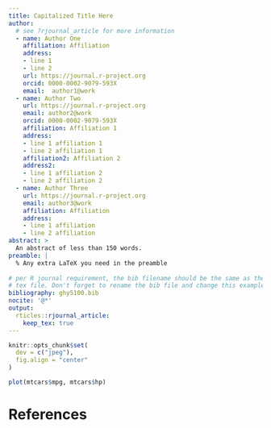 ```yaml
---
title: Capitalized Title Here
author:
  # see ?rjournal_article for more information
  - name: Author One
    affiliation: Affiliation
    address:
    - line 1
    - line 2
    url: https://journal.r-project.org
    orcid: 0000-0002-9079-593X
    email:  author1@work
  - name: Author Two
    url: https://journal.r-project.org
    email: author2@work
    orcid: 0000-0002-9079-593X
    affiliation: Affiliation 1
    address:
    - line 1 affiliation 1
    - line 2 affiliation 1
    affiliation2: Affiliation 2
    address2:
    - line 1 affiliation 2
    - line 2 affiliation 2
  - name: Author Three
    url: https://journal.r-project.org
    email: author3@work
    affiliation: Affiliation
    address:
    - line 1 affiliation
    - line 2 affiliation
abstract: >
  An abstract of less than 150 words.
preamble: |
  % Any extra LaTeX you need in the preamble
  
# per R journal requirement, the bib filename should be the same as the output 
# tex file. Don't forget to rename the bib file and change this example value.
bibliography: ghy5100.bib
nocite: '@*'
output:
  rticles::rjournal_article:
    keep_tex: true
---
```


```r
knitr::opts_chunk$set(
  dev = c("jpeg"),
  fig.align = "center"
)
```



```r
plot(mtcars$mpg, mtcars$hp)
```


\newpage

# References

<div id="refs"></div>

